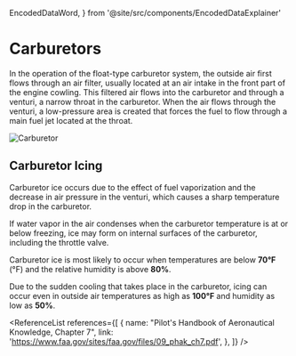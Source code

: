   EncodedDataWord,
} from '@site/src/components/EncodedDataExplainer'

# Carburetors

In the operation of the float-type carburetor system, the outside air first
flows through an air filter, usually located at an air intake in the front part
of the engine cowling. This filtered air flows into the carburetor and through a
venturi, a narrow throat in the carburetor. When the air flows through the
venturi, a low-pressure area is created that forces the fuel to flow through a
main fuel jet located at the throat.

![Carburetor](/img/content/carburetor.png)

## Carburetor Icing

Carburetor ice occurs due to the effect of fuel vaporization and the decrease in
air pressure in the venturi, which causes a sharp temperature drop in the
carburetor.

If water vapor in the air condenses when the carburetor temperature is at or
below freezing, ice may form on internal surfaces of the carburetor, including
the throttle valve.

Carburetor ice is most likely to occur when temperatures are below **70&deg;F**
(°F) and the relative humidity is above **80%**.

Due to the sudden cooling that takes place in the carburetor, icing can occur
even in outside air temperatures as high as **100&deg;F** and humidity as low as
**50%**.

<ReferenceList
  references={[
    {
      name: "Pilot's Handbook of Aeronautical Knowledge, Chapter 7",
      link: 'https://www.faa.gov/sites/faa.gov/files/09_phak_ch7.pdf',
    },
  ]}
/>
